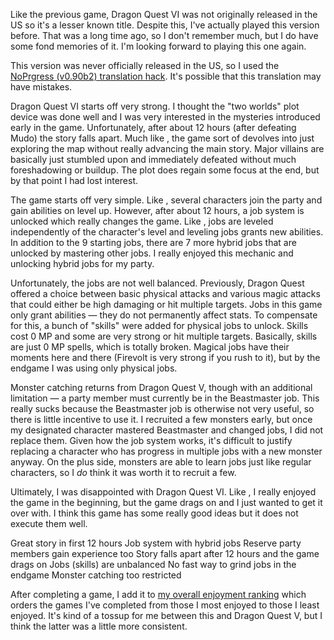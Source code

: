 Like the previous game, Dragon Quest&nbsp;VI was not originally released in the US so it's a lesser known title. Despite
this, I've actually played this version before. That was a long time ago, so I don't remember much, but I do have some
fond memories of it. I'm looking forward to playing this one again.

<GameHeader game={props.game} />

<Note>This version was never officially released in the US, so I used the
[NoPrgress&nbsp;(v0.90b2) translation hack](https://www.romhacking.net/translations/344/). It's possible
that this translation may have mistakes.</Note>

Dragon Quest&nbsp;VI starts off very strong. I thought the "two worlds" plot device was done well and I was very
interested in the mysteries introduced early in the game. Unfortunately, after about 12 hours (<Spoiler>after defeating
Mudo</Spoiler>) the story falls apart. Much like <GameLink slug="dragon_quest_v" />, the game sort of devolves into just
exploring the map without really advancing the main story. Major villains are basically just stumbled upon and
immediately defeated without much foreshadowing or buildup. The plot does regain some focus at the end, but by that
point I had lost interest.

The game starts off very simple. Like <GameLink slug="dragon_quest_iv" />, several characters join the party and gain
abilities on level up. However, after about 12 hours, a job system is unlocked which really changes the game. Like
<GameLink slug="final_fantasy_v" />, jobs are leveled independently of the character's level and leveling jobs grants
new abilities. In addition to the 9 starting jobs, there are 7 more hybrid jobs that are unlocked by mastering other
jobs. I really enjoyed this mechanic and unlocking hybrid jobs for my party.

Unfortunately, the jobs are not well balanced. Previously, Dragon Quest offered a choice between basic physical attacks
and various magic attacks that could either be high damaging or hit multiple targets. Jobs in this game only grant
abilities &mdash; they do not permanently affect stats. To compensate for this, a bunch of "skills" were added for
physical jobs to unlock. Skills cost 0&nbsp;MP and some are very strong or hit multiple targets. Basically, skills are
just 0&nbsp;MP spells, which is totally broken. Magical jobs have their moments here and there (Firevolt is very strong
if you rush to it), but by the endgame I was using only physical jobs.

Monster catching returns from Dragon Quest&nbsp;V, though with an additional limitation &mdash; a party member must
currently be in the Beastmaster job. This really sucks because the Beastmaster job is otherwise not very useful, so
there is little incentive to use it. I recruited a few monsters early, but once my designated character mastered
Beastmaster and changed jobs, I did not replace them. Given how the job system works, it's difficult to justify
replacing a character who has progress in multiple jobs with a new monster anyway. On the plus side, monsters
are able to learn jobs just like regular characters, so I _do_ think it was worth it to recruit a few.

Ultimately, I was disappointed with Dragon Quest&nbsp;VI. Like <GameLink slug="final_fantasy_xii" />, I really enjoyed
the game in the beginning, but the game drags on and I just wanted to get it over with. I think this game has some
really good ideas but it does not execute them well.

<LikedDisliked>
  <LikedList>
    <LikedItem>Great story in first 12 hours</LikedItem>
    <LikedItem>Job system with hybrid jobs</LikedItem>
    <LikedItem>Reserve party members gain experience too</LikedItem>
  </LikedList>
  <DislikedList>
    <DislikedItem>Story falls apart after 12 hours and the game drags on</DislikedItem>
    <DislikedItem>Jobs (skills) are unbalanced</DislikedItem>
    <DislikedItem>No fast way to grind jobs in the endgame</DislikedItem>
    <DislikedItem>Monster catching too restricted</DislikedItem>
  </DislikedList>
</LikedDisliked>

After completing a game, I add it to [my overall enjoyment ranking](/ranking) which orders the games I've completed from
those I most enjoyed to those I least enjoyed. It's kind of a tossup for me between this and Dragon Quest&nbsp;V, but
I think the latter was a little more consistent.

<GameRanking game={props.slug} />
